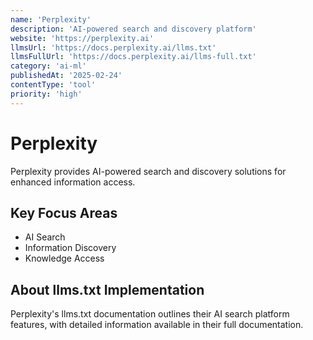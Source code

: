 ```yaml
---
name: 'Perplexity'
description: 'AI-powered search and discovery platform'
website: 'https://perplexity.ai'
llmsUrl: 'https://docs.perplexity.ai/llms.txt'
llmsFullUrl: 'https://docs.perplexity.ai/llms-full.txt'
category: 'ai-ml'
publishedAt: '2025-02-24'
contentType: 'tool'
priority: 'high'
---
```


# Perplexity

Perplexity provides AI-powered search and discovery solutions for enhanced information access.

## Key Focus Areas

- AI Search
- Information Discovery
- Knowledge Access

## About llms.txt Implementation

Perplexity's llms.txt documentation outlines their AI search platform features, with detailed information available in their full documentation.
